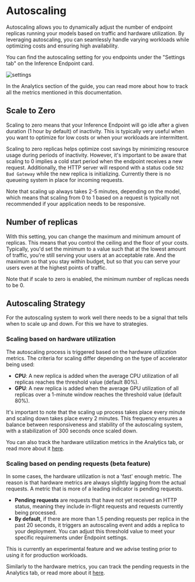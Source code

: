# Autoscaling

Autoscaling allows you to dynamically adjust the number of endpoint replicas running your models based on traffic and hardware
utilization. By leveraging autoscaling, you can seamlessly handle varying workloads while optimizing costs and ensuring high availability.

You can find the autoscaling setting for you endpoints under the "Settings tab" on the Inference Endpoint card.

![settings](https://raw.githubusercontent.com/huggingface/hf-endpoints-documentation/update/large-rewrite/assets/autoscaling/settings.png)

<Tip>
In the Analytics section of the guide, you can read more about how to track all the metrics mentioned in this documentation.
</Tip>


## Scale to Zero

Scaling to zero means that your Inference Endpoint will go idle after a given duration (1 hour by default) of inactivity. This is typically
very useful when you want to optimize for low costs or when your workloads are intermittent. 

Scaling to zero replicas helps optimize cost savings by minimizing resource usage during periods of inactivity. However, it's important to
be aware that scaling to 0 implies a cold start period when the endpoint receives a new request. Additionally, the HTTP server will
respond with a status code `502 Bad Gateway` while the new replica is initializing. Currently there is no queueing system in place for
incoming requests.

<Tip>
Note that scaling up always takes 2-5 minutes, depending on the model, which means that scaling from 0 to 1 based on a request is typically not recommended if your
application needs to be responsive. 
</Tip>

## Number of replicas

With this setting, you can change the maximum and minimum amount of replicas. This means that you control the ceiling and the floor of your costs.
Typically, you'd set the minimum to a value such that at the lowest amount of traffic, you're still serving your users at an acceptable rate.
And the maximum so that you stay within budget, but so that you can serve your users even at the highest points of traffic.

<Tip>
Note that if scale to zero is enabled, the minimum number of replicas needs to be 0.
</Tip>

## Autoscaling Strategy

For the autoscaling system to work well there needs to be a signal that tells when to scale up and down. For this we have to strategies.

### Scaling based on hardware utilization

The autoscaling process is triggered based on the hardware utilization metrics. The criteria for scaling differ depending on the
type of accelerator being used:

- **CPU**: A new replica is added when the average CPU utilization of all replicas reaches the threshold value (default 80%).
- **GPU**: A new replica is added when the average GPU utilization of all replicas over a 1-minute window reaches the threshold value (default 80%).

It's important to note that the scaling up process takes place every minute and scaling down takes place every 2 minutes. This
frequency ensures a balance between responsiveness and stability of the autoscaling system, with a stabilization of 300 seconds
once scaled down.

You can also track the hardware utilization metrics in the Analytics tab, or read more about it [here](./analytics#hardwareutilisation).

### Scaling based on pending requests (beta feature)

In some cases, the hardware utilization is not a 'fast' enough metric. The reason is that hardware metrics are always slightly lagging from
the actual requests. A metric that is more of a leading indicator is pending requests.

- **Pending requests** are requests that have not yet received an HTTP status, meaning they include in-flight requests and requests currently being processed.
- **By default**, if there are more than 1.5 pending requests per replica in the past 20 seconds, it triggers an autoscaling event and adds a replica to your deployment.
You can adjust this threshold value to meet your specific requirements under Endpoint settings.

<Tip warning={true}>
This is currently an experimental feature and we advise testing prior to using it for production workloads.
</Tip>

Similarly to the hardware metrics, you can track the pending requests in the Analytics tab, or read more about it [here](./analytics#pendingrequests).
